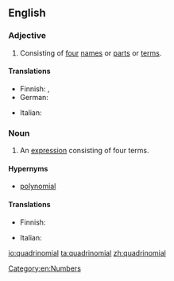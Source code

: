 ==English==

===Adjective===
{{en-adj|-}}

# Consisting of [[four]] [[name]]s or [[part]]s or [[term]]s.

====Translations====
{{trans-top|consisting of four names or parts}}
* Finnish: {{t+|fi|neliosainen}}, {{t|fi|neliterminen}}
* German: {{t|de|viergliedrig}}
{{trans-mid}}
* Italian: {{t|it|quadrinomiale}}
{{trans-bottom}}

===Noun===
{{enum|trinomial|quintinomial|polynomials by number of terms|lang=en}}
{{en-noun}}

# {{label|en|algebra}} An [[expression]] consisting of four terms.

====Hypernyms====
* [[polynomial]]

====Translations====
{{trans-top|expression}}
* Finnish: {{t|fi|[[neliterminen]] [[lauseke]]}}
{{trans-mid}}
* Italian: {{t+|it|quadrinomio|m}}
{{trans-bottom}}

[[Category:en:Numbers]]

[[io:quadrinomial]]
[[ta:quadrinomial]]
[[zh:quadrinomial]]